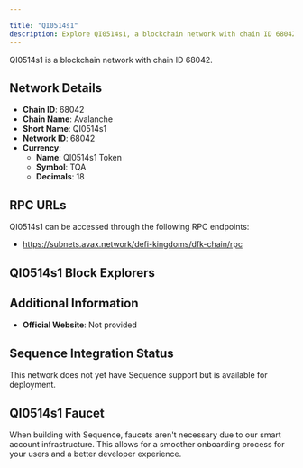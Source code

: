 ```yaml
---

title: "QI0514s1"
description: Explore QI0514s1, a blockchain network with chain ID 68042. Learn about its native currency, QI0514s1 Token, and how to interact with the network.
---
```




QI0514s1 is a blockchain network with chain ID 68042.

## Network Details

- **Chain ID**: 68042
- **Chain Name**: Avalanche
- **Short Name**: QI0514s1
- **Network ID**: 68042
- **Currency**: 
  - **Name**: QI0514s1 Token
  - **Symbol**: TQA
  - **Decimals**: 18

## RPC URLs

QI0514s1 can be accessed through the following RPC endpoints:

- https://subnets.avax.network/defi-kingdoms/dfk-chain/rpc

## QI0514s1 Block Explorers



## Additional Information

- **Official Website**: Not provided

## Sequence Integration Status

This network does not yet have Sequence support but is available for deployment.

## QI0514s1 Faucet

When building with Sequence, faucets aren't necessary due to our smart account infrastructure. This allows for a smoother onboarding process for your users and a better developer experience.

